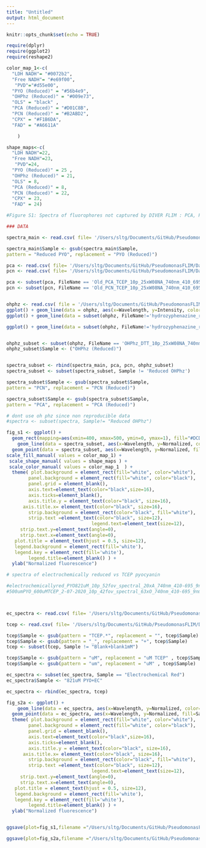 ```yaml
---
title: "Untitled"
output: html_document
---
```


```r
knitr::opts_chunk$set(echo = TRUE)
```

```r
require(dplyr)
require(ggplot2)
require(reshape2)
```

```r

color_map_1<-c(
  "LDH NADH"= "#0072b2", 
  "Free NADH"= "#e69f00",
   "PVD"="#d55e00",
  "PYO (Reduced)" = "#56b4e9",
  "OHPhz (Reduced)" = "#009e73", 
  "OLS" = "black" ,
  "PCA (Reduced)" = "#D01C8B",
  "PCN (Reduced)" = "#B2ABD2",
  "CPX" = "#F1B6DA",
  "FAD" = "#A6611A"

    )

shape_maps<-c(
  "LDH NADH"=22,
  "Free NADH"=23,
   "PVD"=24,
  "PYO (Reduced)" = 25 , 
  "OHPhz (Reduced)" = 21,
  "OLS" = 8,
  "PCA (Reduced)" = 8,
  "PCN (Reduced)" = 22,
  "CPX" = 23,
  "FAD" = 24)


```


```r
#Figure S1: Spectra of fluorophores not captured by DIVER FLIM : PCA, PCN, CPX, FAD

### DATA

spectra_main <- read.csv( file= '/Users/sltg/Documents/GitHub/PseudomonasFLIM/Data/Processed/df_fig2_spectra.csv' )

spectra_main$Sample <- gsub(spectra_main$Sample, 
pattern = "Reduced PYO", replacement = "PYO (Reduced)")

pca <- read.csv( file= '/Users/sltg/Documents/GitHub/PseudomonasFLIM/Data/Processed/df_pca_spectra.csv' ) 
pcn <- read.csv( file= '/Users/sltg/Documents/GitHub/PseudomonasFLIM/Data/Processed/df_pcn_spectra.csv' ) 

pca <- subset(pca, FileName == 'Old_PCA_TCEP_10p_25xW08NA_740nm_410_695_8_9nmsteps.lsm')
pcn <- subset(pcn, FileName == 'Old_PCN_TCEP_10p_25xW08NA_740nm_410_695_8_9nmsteps.lsm')


ohphz <- read.csv( file = '/Users/sltg/Documents/GitHub/PseudomonasFLIM/Data/Processed/df_ohphz_spectra.csv' )
ggplot() + geom_line(data = ohphz, aes(x=Wavelength, y=Intensity, color=FileName))
ggplot() + geom_line(data = subset(ohphz, FileName!='hydrozyphenazine_reduced100uMslide_740nm20x5na473_697nm_10nmres_73p_25uspixd_13um_t1_l624.lsm') , aes(x=Wavelength, y=Intensity, color=FileName))

ggplot() + geom_line(data = subset(ohphz, FileName!='hydrozyphenazine_reduced100uMslide_740nm20x5na473_697nm_10nmres_62p_25uspixd_13um_t1_l624.lsm' & FileName!= 'hydrozyphenazine_reduced100uMslide_740nm20x5na473_697nm_10nmres_73p_25uspixd_13um_t1_l624.lsm' & FileName!= 'Old_OHPhz_TCEP_10p_25xW08NA_740nm_410_695_8_9nmsteps.lsm') , aes(x=Wavelength, y=Intensity, color=FileName))


ohphz_subset <- subset(ohphz, FileName == 'OHPhz_DTT_10p_25xW08NA_740nm_410_695_8_9nmsteps.lsm')
ohphz_subset$Sample <- ("OHPhz (Reduced)")


spectra_subset <- rbind(spectra_main, pca, pcn, ohphz_subset)
spectra_subset <- subset(spectra_subset, Sample != 'Reduced OHPhz')

spectra_subset$Sample <- gsub(spectra_subset$Sample, 
pattern = "PCN", replacement = "PCN (Reduced)")

spectra_subset$Sample <- gsub(spectra_subset$Sample, 
pattern = "PCA", replacement = "PCA (Reduced)")

# dont use oh phz since non reproducible data
#spectra <- subset(spectra, Sample!= "Reduced OHPhz")

fig_s1 <- ggplot() +
  geom_rect(mapping=aes(xmin=400, xmax=500, ymin=0, ymax=1), fill="#DCDCDC")  + 
    geom_line(data = spectra_subset, aes(x=Wavelength, y=Normalized, color=Sample ), size=1) +
  geom_point(data = spectra_subset, aes(x=Wavelength, y=Normalized, fill=Sample, shape= Sample), size=2) +
scale_fill_manual( values = color_map_1) +
 scale_shape_manual( values = shape_maps ) +
 scale_color_manual( values = color_map_1  ) +
  theme( plot.background = element_rect(fill="white", color="white"),
        panel.background = element_rect(fill="white", color="black"),
        panel.grid = element_blank(), 
        axis.text=element_text(color="black",size=16),
        axis.ticks=element_blank(),
        axis.title.y = element_text(color="black", size=16),
      axis.title.x= element_text(color="black", size=16),
        strip.background = element_rect(color="black", fill="white"),
        strip.text =element_text(color="black", size=12),
                               legend.text=element_text(size=12),
     strip.text.y=element_text(angle=0),
     strip.text.x=element_text(angle=0),
   plot.title = element_text(hjust = 0.5, size=12),
   legend.background = element_rect(fill='white'),
   legend.key = element_rect(fill='white'),
        legend.title=element_blank() ) +
  ylab("Normalized fluorescence")


```


```r

# spectra of electrochemically reduced vs TCEP pyocyanin

#electrochemicallyred_PYO821uM_10p_52fov_spectral_20xA_740nm_410-695_9nmstep_4usdwell_bidi16bitlinesum.lsm
#500umPYO_600uMTCEP_2-07-2020_10p_42fov_spectral_63xO_740nm_410-695_9nmstep_32usdwell_bidi16bitlinesum.lsm



ec_spectra <- read.csv( file= '/Users/sltg/Documents/GitHub/PseudomonasFLIM/Data/Processed/df_pyo_electrode_spectra.csv' )

tcep <- read.csv( file= '/Users/sltg/Documents/GitHub/PseudomonasFLIM/Data/Processed/df_pyo_tcep_spectra.csv' )

tcep$Sample <- gsub(pattern = "TCEP.*", replacement = "", tcep$Sample)
tcep$Sample <- gsub(pattern = "_", replacement = "+", tcep$Sample)
tcep <- subset(tcep, Sample != "Blank+blank1mM")

tcep$Sample <- gsub(pattern = "uM", replacement = "uM TCEP" , tcep$Sample)
tcep$Sample <- gsub(pattern = "um", replacement = "uM" , tcep$Sample)

ec_spectra <- subset(ec_spectra, Sample == "Electrochemical Red")
ec_spectra$Sample <- "821uM PYO+EC"

ec_spectra <- rbind(ec_spectra, tcep)

fig_s2a <- ggplot() +
    geom_line(data = ec_spectra, aes(x=Wavelength, y=Normalized, color=Sample ), size=1) +
  geom_point(data = ec_spectra, aes(x=Wavelength, y=Normalized, fill=Sample, shape= Sample), size=2) +
  theme( plot.background = element_rect(fill="white", color="white"),
        panel.background = element_rect(fill="white", color="black"),
        panel.grid = element_blank(), 
        axis.text=element_text(color="black",size=16),
        axis.ticks=element_blank(),
        axis.title.y = element_text(color="black", size=16),
      axis.title.x= element_text(color="black", size=16),
        strip.background = element_rect(color="black", fill="white"),
        strip.text =element_text(color="black", size=12),
                               legend.text=element_text(size=12),
     strip.text.y=element_text(angle=0),
     strip.text.x=element_text(angle=0),
   plot.title = element_text(hjust = 0.5, size=12),
   legend.background = element_rect(fill='white'),
   legend.key = element_rect(fill='white'),
        legend.title=element_blank() ) +
  ylab("Normalized fluorescence")



```

```r

ggsave(plot=fig_s1,filename ="/Users/sltg/Documents/GitHub/PseudomonasFLIM/Output/Paper/Figures/figs1_spectra.eps", device ='eps', height=7, width=10 )

ggsave(plot=fig_s2a,filename ="/Users/sltg/Documents/GitHub/PseudomonasFLIM/Output/Paper/Figures/figs2a_spectra.eps", device ='eps', height=7, width=10 )


```
